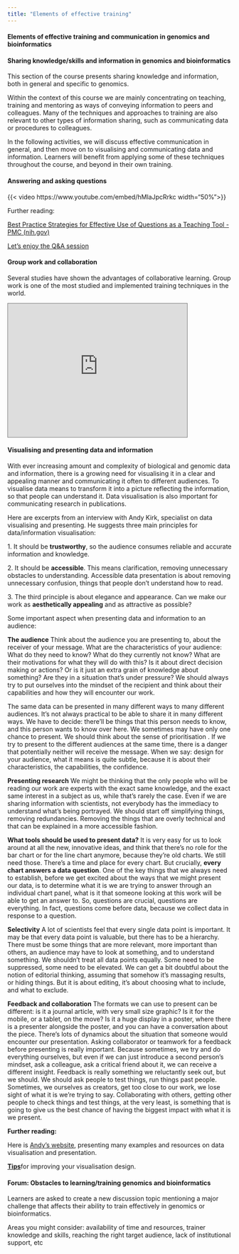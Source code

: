 ```yaml
---
title: "Elements of effective training"
---
```


#### Elements of effective training and communication in genomics and bioinformatics

#### **Sharing knowledge/skills and information in genomics and bioinformatics**

This section of the course presents sharing knowledge and information, both in general and specific to genomics.

Within the context of this course we are mainly concentrating on teaching, training and mentoring as ways of conveying information to peers and colleagues. Many of the techniques and approaches to training are also relevant to other types of information sharing, such as communicating data or procedures to colleagues. 

In the following activities, we will discuss effective communication in general, and then move on to visualising and communicating data and information. Learners will benefit from applying some of these techniques throughout the course, and beyond in their own training.

#### **Answering and asking questions**

{{< video https://www.youtube.com/embed/hMlaJpcRrkc width="50%">}}

Further reading:

[Best Practice Strategies for Effective Use of Questions as a Teaching Tool - PMC (nih.gov)](https://www.ncbi.nlm.nih.gov/pmc/articles/PMC3776909/)

[Let's enjoy the Q&A session](https://www.nig.ac.jp/jimu/soken/courses/OSC/contents/Q&A_e.pdf)

#### **Group work and collaboration**

Several studies have shown the advantages of collaborative learning. Group work is one of the most studied and implemented training techniques in the world.

```{=html}
<iframe style="border: 1px solid #777;" src="https://indd.adobe.com/embed/6b37b1ac-1932-4f91-8969-5ef0d3c20ba0?startpage=1&allowFullscreen=true" width="80%" height="300px"frameborder="0" allowfullscreen=""></iframe>
```
#### **Visualising and presenting data and information**

With ever increasing amount and complexity of biological and genomic data and information, there is a growing need for visualising it in a clear and appealing manner and communicating it often to different audiences. To visualise data means to transform it into a picture reflecting the information, so that people can understand it. Data visualisation is also important for communicating research in publications.  

Here are excerpts from an interview with Andy Kirk, specialist on data visualising and presenting. He suggests three main principles for data/information visualisation:

1\. It should be **trustworthy**, so the audience consumes reliable and accurate information and knowledge.

2\. It should be **accessible**. This means clarification, removing unnecessary obstacles to understanding. Accessible data presentation is about removing unnecessary confusion, things that people don't understand how to read. 

3\. The third principle is about elegance and appearance. Can we make our work as **aesthetically appealing** and as attractive as possible?

Some important aspect when presenting data and information to an audience: 

**The audience** Think about the audience you are presenting to, about the receiver of your message. What are the characteristics of your audience: What do they need to know? What do they currently not know? What are their motivations for what they will do with this? Is it about direct decision making or actions? Or is it just an extra grain of knowledge about something? Are they in a situation that's under pressure? We should always try to put ourselves into the mindset of the recipient and think about their capabilities and how they will encounter our work.\

The same data can be presented in many different ways to many different audiences. It's not always practical to be able to share it in many different ways. We have to decide: there'll be things that this person needs to know, and this person wants to know over here. We sometimes may have only one chance to present. We should think about the sense of prioritisation . If we try to present to the different audiences at the same time, there is a danger that potentially neither will receive the message. When we say: design for your audience, what it means is quite subtle, because it is about their characteristics, the capabilities, the confidence. **\
**

**Presenting research** We might be thinking that the only people who will be reading our work are experts with the exact same knowledge, and the exact same interest in a subject as us, while that's rarely the case. Even if we are sharing information with scientists, not everybody has the immediacy to understand what's being portrayed. We should start off simplifying things, removing redundancies. Removing the things that are overly technical and that can be explained in a more accessible fashion. 

**What tools should be used to present data?** It is very easy for us to look around at all the new, innovative ideas, and think that there's no role for the bar chart or for the line chart anymore, because they're old charts. We still need those. There's a time and place for every chart. But crucially, **every chart answers a data question**. One of the key things that we always need to establish, before we get excited about the ways that we might present our data, is to determine what it is we are trying to answer through an individual chart panel, what is it that someone looking at this work will be able to get an answer to. So, questions are crucial, questions are everything. In fact, questions come before data, because we collect data in response to a question.

**Selectivity** A lot of scientists feel that every single data point is important. It may be that every data point is valuable, but there has to be a hierarchy. There must be some things that are more relevant, more important than others, an audience may have to look at something, and to understand something. We shouldn't treat all data points equally. Some need to be suppressed, some need to be elevated. We can get a bit doubtful about the notion of editorial thinking, assuming that somehow it's massaging results, or hiding things. But it is about editing, it's about choosing what to include, and what to exclude.

**Feedback and collaboration** The formats we can use to present can be different: is it a journal article, with very small size graphic? Is it for the mobile, or a tablet, on the move? Is it a huge display in a poster, where there is a presenter alongside the poster, and you can have a conversation about the piece. There's lots of dynamics about the situation that someone would encounter our presentation. Asking collaborator or teamwork for a feedback before presenting is really important. Because sometimes, we try and do everything ourselves, but even if we can just introduce a second person's mindset, ask a colleague, ask a critical friend about it, we can receive a different insight. Feedback is really something we reluctantly seek out, but we should. We should ask people to test things, run things past people. Sometimes, we ourselves as creators, get too close to our work, we lose sight of what it is we're trying to say. Collaborating with others, getting other people to check things and test things, at the very least, is something that is going to give us the best chance of having the biggest impact with what it is we present.

**Further reading:**

Here is [Andy's website](https://www.visualisingdata.com/resources/), presenting many examples and resources on data visualisation and presentation. 

[**Tips**](https://www.visualisingdata.com/2016/03/little-visualisation-design/)for improving your visualisation design.   

#### **Forum: Obstacles to learning/training genomics and bioinformatics**

Learners are asked to create a new discussion topic mentioning a major challenge that affects their ability to train effectively in genomics or bioinformatics.

Areas you might consider: availability of time and resources, trainer knowledge and skills, reaching the right target audience, lack of institutional support, etc
